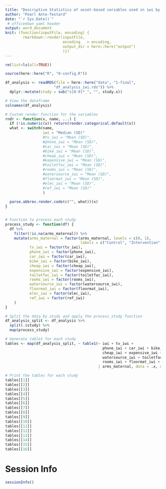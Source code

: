 ```yaml
---
title: "Descriptive Statistics of asset-based variables used in iwi by study"
author: "Pearl Ante-Testard"
date: "`r Sys.Date()`"
 # officedown yaml header
output: word_document
knit: (function(inputFile, encoding) {
        rmarkdown::render(inputFile, 
                          encoding   = encoding, 
                          output_dir = here::here("output")
                          )})
---
```



```r

rm(list=ls(all=TRUE))

```

```r

source(here::here("R", "0-config.R"))

```

```r

df_analysis <- readRDS(file = here::here("data", "1-final",
                      "df_analysis_iwi.rds")) %>%
  dplyr::mutate(study = sub("s[0-9]*_", "", study.x)) 

# View the dataframe
colnames(df_analysis)

```


```r

# Custom render function for the variables
rndr <- function(x, name, ...) {
  if (!is.numeric(x)) return(render.categorical.default(x))
  what <- switch(name,
                 iwi = "Median (SD)"
                 #tv_iwi = "Mean (SD)",
                 #phone_iwi = "Mean (SD)",
                 #car_iwi = "Mean (SD)",
                 #bike_iwi = "Mean (SD)",
                 #cheap_iwi = "Mean (SD)",
                 #expensive_iwi = "Mean (SD)",
                 #toiletfac_iwi = "Mean (SD)",
                 #rooms_iwi = "Mean (SD)",
                 #watersource_iwi = "Mean (SD)",
                 #floormat_iwi = "Mean (SD)",
                 #elec_iwi = "Mean (SD)",
                 #ref_iwi = "Mean (SD)"
                 )
  
  parse.abbrev.render.code(c("", what))(x)
}


# Function to process each study
process_study <- function(df) {
  df %>%
    filter(!is.na(arms_maternal)) %>%
    mutate(arms_maternal = factor(arms_maternal, levels = c(0, 1), 
                                  labels = c("Control", "Intervention")),
           tv_iwi = factor(tv_iwi),
           phone_iwi = factor(phone_iwi),
           car_iwi = factor(car_iwi),
           bike_iwi = factor(bike_iwi),
           cheap_iwi = factor(cheap_iwi),
           expensive_iwi = factor(expensive_iwi),
           toiletfac_iwi = factor(toiletfac_iwi),
           rooms_iwi = factor(rooms_iwi),
           watersource_iwi = factor(watersource_iwi),
           floormat_iwi = factor(floormat_iwi),
           elec_iwi = factor(elec_iwi),
           ref_iwi = factor(ref_iwi)
    )
}

# Split the data by study and apply the process_study function
df_analysis_split <- df_analysis %>%
  split(.$study) %>%
  map(process_study)

# Generate table1 for each study
tables <- map(df_analysis_split, ~ table1(~ iwi + tv_iwi +
                                            phone_iwi + car_iwi + bike_iwi +
                                            cheap_iwi + expensive_iwi +
                                            watersource_iwi + toiletfac_iwi +
                                            rooms_iwi + floormat_iwi + elec_iwi + ref_iwi
                                          | arms_maternal, data = .x, overall = FALSE, rowlabelhead = "Asset variables", render = rndr, topclass="Rtable1-grid Rtable1-shade Rtable1-times Rtable1-row"))

# Print the tables for each study
tables[[1]]
tables[[2]]
tables[[3]]
tables[[4]]
tables[[5]]
tables[[6]]
tables[[7]]
tables[[8]]
tables[[9]]
tables[[10]]
tables[[11]]
tables[[12]]
tables[[13]]
tables[[14]]
tables[[15]]
tables[[16]]
```



# Session Info
```r
sessionInfo()
```

